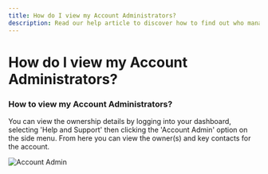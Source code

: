 ```yaml
---
title: How do I view my Account Administrators?
description: Read our help article to discover how to find out who manages your Logit.io account for your company in this helpful guide.
---
```


# How do I view my Account Administrators?

### How to view my Account Administrators?

You can view the ownership details by logging into your dashboard, selecting 
'Help and Support' then clicking the 'Account Admin' option on the side menu. 
From here you can view the owner(s) and key contacts for the account.

![Account Admin](@/images/help/account-access/account-admin.png)
